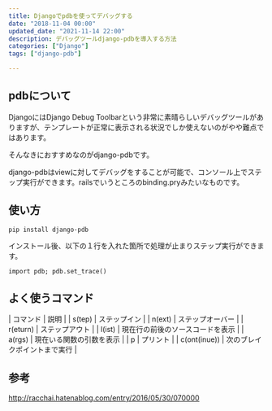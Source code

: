 ```yaml
---
title: Djangoでpdbを使ってデバッグする
date: "2018-11-04 00:00"
updated_date: "2021-11-14 22:00"
description: デバッグツールdjango-pdbを導入する方法
categories: ["Django"]
tags: ["django-pdb"]

---
```

## pdbについて
DjangoにはDjango Debug Toolbarという非常に素晴らしいデバッグツールがありますが、テンプレートが正常に表示される状況でしか使えないのがやや難点ではあります。

そんなきにおすすめなのがdjango-pdbです。

django-pdbはviewに対してデバッグをすることが可能で、コンソール上でステップ実行ができます。railsでいうところのbinding.pryみたいなものです。

## 使い方
```
pip install django-pdb
```

インストール後、以下の１行を入れた箇所で処理が止まりステップ実行ができます。

```
import pdb; pdb.set_trace()
```

## よく使うコマンド
| コマンド | 説明 |
| s(tep) | ステップイン |
| n(ext) | ステップオーバー |
| r(eturn) | ステップアウト |
| l(ist) | 現在行の前後のソースコードを表示 |
| a(rgs) | 現在いる関数の引数を表示 |
| p | プリント |
| c(ont(inue)) | 次のブレイクポイントまで実行 |

## 参考
http://racchai.hatenablog.com/entry/2016/05/30/070000